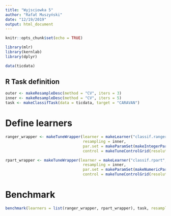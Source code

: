 ```yaml
---
title: "Wyjsciowka 5"
author: "Rafał Muszyński"
date: "12/19/2019"
output: html_document
---
```


```r
knitr::opts_chunk$set(echo = TRUE)

library(mlr)
library(kernlab)
library(dplyr)

data(ticdata)
```

## R Task definition
```r

outer <- makeResampleDesc(method = "CV", iters = 3)
inner <- makeResampleDesc(method = "CV", iters = 5)
task <- makeClassifTask(data = ticdata, target = "CARAVAN")
```
# Define learners
```r

ranger_wrapper <- makeTuneWrapper(learner = makeLearner("classif.ranger", predict.type = "prob"), 
                                  resampling = inner, 
                                  par.set = makeParamSet(makeIntegerParam(id = "num.trees", lower = 50, upper = 500)),
                                  control = makeTuneControlGrid(resolution = 10))

rpart_wrapper <- makeTuneWrapper(learner = makeLearner("classif.rpart", predict.type = "prob"), 
                                  resampling = inner, 
                                  par.set = makeParamSet(makeNumericParam(id = "cp", lower = 0.01, upper = 0.5)),
                                  control = makeTuneControlGrid(resolution = 10))
```
# Benchmark
```r
benchmark(learners = list(ranger_wrapper, rpart_wrapper), task, resamplings = outer, measures = auc)
```

